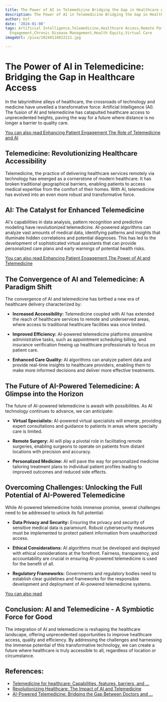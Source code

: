 ```yaml
---
title: The Power of AI in Telemedicine Bridging the Gap in Healthcare Access
description: The Power of AI in Telemedicine Bridging the Gap in Healthcare Access
author: Usf
date: '2024-01-08'
tags: Artificial Intelligence,Telemedicine,Healthcare Access,Remote Patient Monitoring,Diagnosis,Treatment,Patient
  Engagement,Chronic Disease Management,Health Equity,Virtual Care
imageUrl: /pixa/20240118022221.jpg

---
```

# The Power of AI in Telemedicine: Bridging the Gap in Healthcare Access

In the labyrinthine alleys of healthcare, the crossroads of technology and medicine have unveiled  a transformative force: Artificial Intelligence (AI). The fusion of AI and telemedicine  has catapulted healthcare access to unprecedented heights, paving the way for a future where distance  is no longer a barrier to quality care.

[You can also read Enhancing Patient Engagement  The Role of Telemedicine and AI](Enhancing%20Patient%20Engagement%20The%20Role%20of%20Telemedicine%20and%20AI)


## Telemedicine: Revolutionizing Healthcare Accessibility

Telemedicine, the practice of delivering healthcare services remotely via technology has emerged as a cornerstone of modern  healthcare. It has broken traditional geographical barriers, enabling patients  to access medical expertise from the comfort of their homes. With AI, telemedicine  has evolved into an even more robust and  transformative force.

##  AI: The Catalyst for Enhanced Telemedicine

AI's capabilities in  data analysis, pattern recognition  and predictive modeling  have revolutionized telemedicine. AI-powered algorithms can analyze vast amounts  of medical data, identifying patterns  and insights that illuminate hidden correlations and potential diagnoses. This has led to the development  of sophisticated virtual  assistants that  can provide personalized care plans and early warnings of potential health risks.

[You can also read Enhancing Patient  Engagement  The Power of  AI and Telemedicine](Enhancing%20Patient%20Engagement%20The%20Power%20of%20AI%20and%20Telemedicine)


## The Convergence of AI and  Telemedicine: A Paradigm Shift

The convergence of AI and  telemedicine has birthed a new era of healthcare  delivery characterized by:

* **Increased Accessibility:** Telemedicine coupled with AI has extended the reach of healthcare services to remote and underserved  areas, where access to traditional healthcare facilities was once limited.

* **Improved Efficiency:** AI-powered telemedicine platforms streamline  administrative tasks, such as appointment scheduling  billing, and insurance verification freeing up healthcare professionals to focus on patient care.

*  **Enhanced Care  Quality:** AI algorithms can analyze patient data and provide real-time insights to healthcare providers, enabling them to make more informed decisions and  deliver  more effective treatments.

## The Future  of AI-Powered Telemedicine: A Glimpse into the Horizon

The future of AI-powered telemedicine  is awash with possibilities. As  AI technology continues to advance, we can anticipate:

* **Virtual Specialists:** AI-powered virtual specialists  will emerge, providing  expert consultations and guidance to patients in areas where specialty care is limited.

* **Remote Surgery:**  AI will play a pivotal role in  facilitating  remote surgeries, enabling surgeons to operate on  patients from distant  locations with precision and accuracy.

*  **Personalized Medicine:**  AI will pave the way for personalized medicine tailoring treatment plans to individual patient profiles leading to improved outcomes and  reduced side  effects.

## Overcoming Challenges: Unlocking the  Full Potential of  AI-Powered Telemedicine

While AI-powered telemedicine holds immense promise, several challenges need to be addressed to unlock its full potential:

* **Data Privacy and Security:** Ensuring the privacy  and security of sensitive medical data  is paramount. Robust cybersecurity measures must be implemented to protect patient information from unauthorized access.

* **Ethical Considerations:** AI algorithms must be developed and deployed with ethical considerations at the forefront. Fairness, transparency, and accountability  are crucial in ensuring AI-powered telemedicine is used for the benefit of all.

* **Regulatory Frameworks:** Governments and regulatory bodies need to establish clear  guidelines and frameworks for the responsible development and deployment of AI-powered telemedicine systems.

[You can also  read ]()


## Conclusion: AI and Telemedicine - A Symbiotic Force for Good

The  integration of AI and telemedicine is reshaping the healthcare landscape, offering unprecedented opportunities to improve healthcare access,  quality and efficiency. By addressing the challenges and  harnessing the immense potential of this transformative technology,  we can  create a future where healthcare is truly accessible to  all, regardless of location or circumstance.

## References:
- [Telemedicine for healthcare: Capabilities, features, barriers, and ...](https://www.ncbi.nlm.nih.gov/pmc/articles/PMC8590973/)
- [Revolutionizing Healthcare: The Impact of AI and Telemedicine](https://www.linkedin.com/pulse/revolutionizing-healthcare-impact-ai-telemedicine-opmcorporation-ikemc)
- [AI-Powered Telemedicine: Bridging the Gap Between Doctors and ...](https://www.jorie.ai/post/ai-powered-telemedicine-bridging-the-gap-between-doctors-and-patients)
